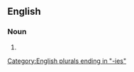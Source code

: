 {{also|méthodologies}}

==English==

===Noun===
{{head|en|noun form}}

# {{plural of|methodology|lang=en}}

[[Category:English plurals ending in "-ies"]]
